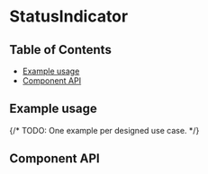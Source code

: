 
# StatusIndicator

## Table of Contents

- [Example usage](#example-usage)
- [Component API](#component-api)

## Example usage

{/* TODO: One example per designed use case. */}

<Canvas>
  <Story of={StatusIndicatorStories.statusIndicator} />
</Canvas>

## Component API

<Controls />

